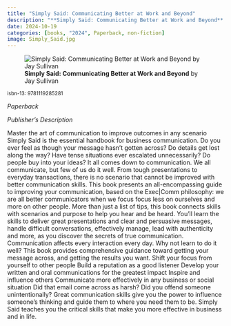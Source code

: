 ```yaml
---
title: "Simply Said: Communicating Better at Work and Beyond"
description: "**Simply Said: Communicating Better at Work and Beyond** by Jay Sullivan"
date: 2024-10-19
categories: [books, "2024", Paperback, non-fiction]
image: Simply_Said.jpg
---
```

![**Simply Said: Communicating Better at Work and Beyond** by Jay Sullivan](Simply_Said.jpg){fig-align="left"}

<sup>isbn-13: 9781119285281</sup>

*Paperback*

*Publisher's Description*

Master the art of communication to improve outcomes in any scenario Simply
Said is the essential handbook for business communication. Do you ever feel
as though your message hasn't gotten across? Do details get lost along the
way? Have tense situations ever escalated unnecessarily? Do people buy into
your ideas? It all comes down to communication. We all communicate, but few
of us do it well. From tough presentations to everyday transactions, there
is no scenario that cannot be improved with better communication skills.
This book presents an all-encompassing guide to improving your
communication, based on the Exec|Comm philosophy: we are all better
communicators when we focus focus less on ourselves and more on other
people. More than just a list of tips, this book connects skills with
scenarios and purpose to help you hear and be heard. You'll learn the
skills to deliver great presentations and clear and persuasive messages,
handle difficult conversations, effectively manage, lead with authenticity
and more, as you discover the secrets of true communication. Communication
affects every interaction every day. Why not learn to do it well? This book
provides comprehensive guidance toward getting your message across, and
getting the results you want. Shift your focus from yourself to other
people Build a reputation as a good listener Develop your written and oral
communications for the greatest impact Inspire and influence others
Communicate more effectively in any business or social situation Did that
email come across as harsh? Did you offend someone unintentionally? Great
communication skills give you the power to influence someone's thinking and
guide them to where you need them to be. Simply Said teaches you the
critical skills that make you more effective in business and in life.